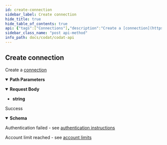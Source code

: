 ```yaml
---
id: create-connection
sidebar_label: Create connection
hide_title: true
hide_table_of_contents: true
api: {"tags":["Connections"],"description":"Create a [connection](https://docs.codat.io/docs/core-dataconnections)","operationId":"CreateConnection","parameters":[{"name":"companyId","in":"path","required":true,"schema":{"type":"string","format":"uuid"}}],"requestBody":{"content":{"application/json":{"schema":{"type":"string"}}}},"responses":{"200":{"description":"Success","content":{"application/json":{"schema":{"required":["id","integrationId","linkUrl","platformName","sourceId"],"type":"object","properties":{"id":{"type":"string","format":"uuid"},"integrationId":{"type":"string","format":"uuid"},"sourceId":{"type":"string","format":"uuid"},"platformName":{"type":"string"},"linkUrl":{"type":"string"},"status":{"type":"string","nullable":true},"lastSync":{"type":"string","format":"date-time","nullable":true},"created":{"type":"string","format":"date-time","nullable":true},"sourceType":{"type":"string","nullable":true}},"additionalProperties":false}}}},"401":{"description":"Authentication failed - see [authentication instructions](https://docs.codat.io/docs/authentication-1)"},"402":{"description":"Account limit reached - see [account limits](https://docs.codat.io/docs/environments-1)"}},"method":"post","path":"/companies/{companyId}/connections","servers":[{"url":"https://api.codat.io","description":"Codat API (Production)"}],"security":[{"AuthorizationHeader":[]}],"securitySchemes":{"AuthorizationHeader":{"type":"apiKey","description":"The word \"Basic\" followed by a space and your API Key, base64 encoded, which can be found [here](https://portal-integration.codat.io/#/profile)","name":"Authorization","in":"header"}},"jsonRequestBodyExample":"string","info":{"title":"Codat API","description":"[What's changed in our Swagger](https://docs.codat.io/docs/new-swagger-ui)","version":"v1"},"postman":{"name":"Create connection","description":{"content":"Create a [connection](https://docs.codat.io/docs/core-dataconnections)","type":"text/plain"},"url":{"path":["companies",":companyId","connections"],"host":["{{baseUrl}}"],"query":[],"variable":[{"disabled":false,"description":{"content":"(Required) ","type":"text/plain"},"type":"any","value":"","key":"companyId"}]},"header":[{"key":"Content-Type","value":"application/json"},{"key":"Accept","value":"application/json"}],"method":"POST","body":{"mode":"raw","raw":"\"\"","options":{"raw":{"language":"json"}}}}}
sidebar_class_name: "post api-method"
info_path: docs/codat/codat-api
---
```



## Create connection



Create a [connection](https://docs.codat.io/docs/core-dataconnections)

<details style={{"marginBottom":"1rem"}} data-collapsed={false} open={true}><summary style={{}}><strong>Path Parameters</strong></summary><div><ul><ParamsItem className={"paramsItem"} param={{"name":"companyId","in":"path","required":true,"schema":{"type":"string","format":"uuid"}}}></ParamsItem></ul></div></details><details style={{}} data-collapsed={false} open={true}><summary style={{"textAlign":"left"}}><strong>Request Body</strong></summary><div style={{"textAlign":"left","marginLeft":"1rem"}}></div><ul style={{"marginLeft":"1rem"}}><li><div><strong>string</strong></div></li></ul></details><div><ApiTabs><TabItem label={"200"} value={"200"}><div>

Success

</div><div><details style={{}} data-collapsed={false} open={true}><summary style={{"textAlign":"left"}}><strong>Schema</strong></summary><div style={{"textAlign":"left","marginLeft":"1rem"}}></div><ul style={{"marginLeft":"1rem"}}><SchemaItem collapsible={false} name={"id"} required={true} schemaDescription={undefined} schemaName={"uuid"} qualifierMessage={undefined}></SchemaItem><SchemaItem collapsible={false} name={"integrationId"} required={true} schemaDescription={undefined} schemaName={"uuid"} qualifierMessage={undefined}></SchemaItem><SchemaItem collapsible={false} name={"sourceId"} required={true} schemaDescription={undefined} schemaName={"uuid"} qualifierMessage={undefined}></SchemaItem><SchemaItem collapsible={false} name={"platformName"} required={true} schemaDescription={undefined} schemaName={"string"} qualifierMessage={undefined}></SchemaItem><SchemaItem collapsible={false} name={"linkUrl"} required={true} schemaDescription={undefined} schemaName={"string"} qualifierMessage={undefined}></SchemaItem><SchemaItem collapsible={false} name={"status"} required={false} schemaDescription={undefined} schemaName={"string"} qualifierMessage={undefined}></SchemaItem><SchemaItem collapsible={false} name={"lastSync"} required={false} schemaDescription={undefined} schemaName={"date-time"} qualifierMessage={undefined}></SchemaItem><SchemaItem collapsible={false} name={"created"} required={false} schemaDescription={undefined} schemaName={"date-time"} qualifierMessage={undefined}></SchemaItem><SchemaItem collapsible={false} name={"sourceType"} required={false} schemaDescription={undefined} schemaName={"string"} qualifierMessage={undefined}></SchemaItem></ul></details></div></TabItem><TabItem label={"401"} value={"401"}><div>

Authentication failed - see [authentication instructions](https://docs.codat.io/docs/authentication-1)

</div><div></div></TabItem><TabItem label={"402"} value={"402"}><div>

Account limit reached - see [account limits](https://docs.codat.io/docs/environments-1)

</div><div></div></TabItem></ApiTabs></div>
      